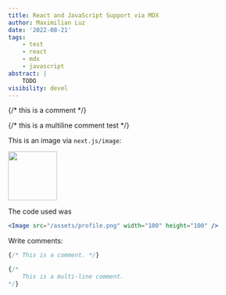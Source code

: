 ```yaml
---
title: React and JavaScript Support via MDX
author: Maximilian Luz
date: '2022-08-21'
tags:
    - test
    - react
    - mdx
    - javascript
abstract: |
    TODO
visibility: devel
---
```




{/* this is a comment */}

{/*
    this is a multiline comment
    test
*/}

This is an image via `next.js/image`:

<Image src="/assets/profile.png" width="100" height="100" />

The code used was
```jsx
<Image src="/assets/profile.png" width="100" height="100" />
```


Write comments:
```jsx
{/* This is a comment. */}

{/*
    This is a multi-line comment.
*/}
```
